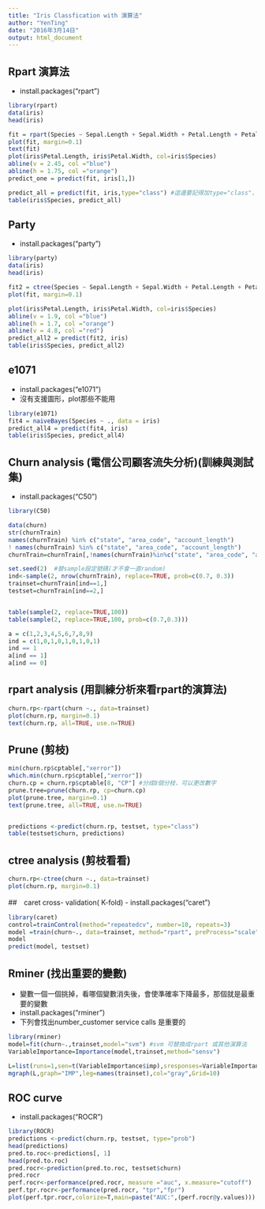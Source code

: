 ```yaml
---
title: "Iris Classfication with 演算法"
author: "YenTing"
date: "2016年3月14日"
output: html_document
---
```

## Rpart 演算法
- install.packages("rpart")
```r
library(rpart)
data(iris)
head(iris)

fit = rpart(Species ~ Sepal.Length + Sepal.Width + Petal.Length + Petal.Width, data = iris)
plot(fit, margin=0.1)
text(fit)
plot(iris$Petal.Length, iris$Petal.Width, col=iris$Species)
abline(v = 2.45, col ="blue")
abline(h = 1.75, col ="orange")
predict_one = predict(fit, iris[1,])

predict_all = predict(fit, iris,type="class") #這邊要記得加type="class"，不然下面table會出現問題
table(iris$Species, predict_all)
```


## Party
- install.packages("party")
```r
library(party)
data(iris)
head(iris)

fit2 = ctree(Species ~ Sepal.Length + Sepal.Width + Petal.Length + Petal.Width, data = iris)
plot(fit, margin=0.1)

plot(iris$Petal.Length, iris$Petal.Width, col=iris$Species)
abline(v = 1.9, col ="blue")
abline(h = 1.7, col ="orange")
abline(v = 4.8, col ="red")
predict_all2 = predict(fit2, iris)
table(iris$Species, predict_all2)
```

## e1071
- install.packages("e1071")
- 沒有支援圖形，plot那些不能用
```r
library(e1071)
fit4 = naiveBayes(Species ~ ., data = iris)
predict_all4 = predict(fit4, iris)
table(iris$Species, predict_all4)
```


## Churn analysis (電信公司顧客流失分析)(訓練與測試集)
- install.packages("C50")
```r
library(C50)

data(churn)
str(churnTrain)
names(churnTrain) %in% c("state", "area_code", "account_length")
! names(churnTrain) %in% c("state", "area_code", "account_length")
churnTrain=churnTrain[,!names(churnTrain)%in%c("state", "area_code", "account_length")] #只取前三欄

set.seed(2)  #替sample設定號碼(才不會一直random)
ind<-sample(2, nrow(churnTrain), replace=TRUE, prob=c(0.7, 0.3))
trainset=churnTrain[ind==1,]
testset=churnTrain[ind==2,]


table(sample(2, replace=TRUE,100))
table(sample(2, replace=TRUE,100, prob=c(0.7,0.3)))

a = c(1,2,3,4,5,6,7,8,9)
ind = c(1,0,1,0,1,0,1,0,1)
ind == 1
a[ind == 1]
a[ind == 0]
```

## rpart analysis (用訓練分析來看rpart的演算法)
```r
churn.rp<-rpart(churn ~., data=trainset)
plot(churn.rp, margin=0.1)
text(churn.rp, all=TRUE, use.n=TRUE)
```

## Prune (剪枝)
```r
min(churn.rp$cptable[,"xerror"])
which.min(churn.rp$cptable[,"xerror"])
churn.cp = churn.rp$cptable[8, "CP"] #分成8個分枝，可以更改數字
prune.tree=prune(churn.rp, cp=churn.cp)
plot(prune.tree, margin=0.1)
text(prune.tree, all=TRUE, use.n=TRUE)


predictions <-predict(churn.rp, testset, type="class")
table(testset$churn, predictions)
```

## ctree analysis (剪枝看看)
```r
churn.rp<-ctree(churn ~., data=trainset)
plot(churn.rp, margin=0.1)
```

##　caret cross- validation( K-fold)
- install.packages("caret")
```r
library(caret)
control=trainControl(method="repeatedcv", number=10, repeats=3)
model =train(churn~., data=trainset, method="rpart", preProcess="scale", trControl=control)
model
predict(model, testset)
```

## Rminer (找出重要的變數)
- 變數一個一個挑掉，看哪個變數消失後，會使準確率下降最多，那個就是最重要的變數
- install.packages("rminer")
- 下列會找出number_customer service calls 是重要的
```r
library(rminer)
model=fit(churn~.,trainset,model="svm") #svm 可替換成rpart 或其他演算法
VariableImportance=Importance(model,trainset,method="sensv")

L=list(runs=1,sen=t(VariableImportance$imp),sresponses=VariableImportance$sresponses)
mgraph(L,graph="IMP",leg=names(trainset),col="gray",Grid=10)
```

## ROC curve
- install.packages("ROCR")
```r
library(ROCR)
predictions <-predict(churn.rp, testset, type="prob")
head(predictions)
pred.to.roc<-predictions[, 1]
head(pred.to.roc)
pred.rocr<-prediction(pred.to.roc, testset$churn)
pred.rocr
perf.rocr<-performance(pred.rocr, measure ="auc", x.measure="cutoff")
perf.tpr.rocr<-performance(pred.rocr, "tpr","fpr")
plot(perf.tpr.rocr,colorize=T,main=paste("AUC:",(perf.rocr@y.values)))
```

